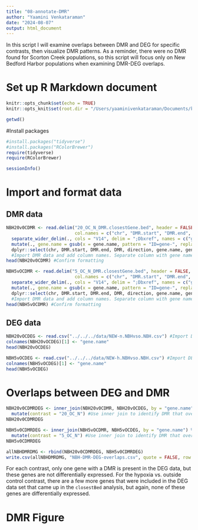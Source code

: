 ```yaml
---
title: "08-annotate-DMR"
author: "Yaamini Venkataraman"
date: "2024-08-07"
output: html_document
---
```


In this script I will examine overlaps between DMR and DEG for specific contrasts, then visualize DMR patterns. As a reminder, there were no DMR found for Scorton Creek populations, so this script will focus only on New Bedford Harbor populations when examining DMR-DEG overlaps.

# Set up R Markdown document

```r
knitr::opts_chunk$set(echo = TRUE)
knitr::opts_knit$set(root.dir = "/Users/yaaminivenkataraman/Documents/killifish-hypoxia-RRBS/output/08-annotate-DMR/new-genome/") #Set root directory
```

```r
getwd()
```

#Install packages

```r
#install.packages("tidyverse")
#install.packages("RColorBrewer")
require(tidyverse)
require(RColorBrewer)
```

```r
sessionInfo()
```

# Import and format data

## DMR data

```r
NBH20v0CDMR <- read.delim("20_OC_N_DMR.closestGene.bed", header = FALSE, 
                          col.names = c("chr", "DMR.start", "DMR.end", "DMR", "direction", "gene.chr", "Gnomon", "gene", "gene.start", "gene.end", "V11", "strands", "V13", "V14", "distance")) %>%
  separate_wider_delim(., cols = "V14", delim = ";Dbxref", names = c("gene.name", "trash")) %>%
  mutate(., gene.name = gsub(x = gene.name, pattern = "ID=gene-", replacement = "")) %>%
  dplyr::select(chr, DMR.start, DMR.end, DMR, direction, gene.name, gene.start, gene.end, strands, distance)
  #Import DMR data and add column names. Separate column with gene name by a specific delimiter, then remove characters before gene name. Retain only necessary columns. 
head(NBH20v0CDMR) #Confirm formatting
```

```r
NBH5vOCDMR <- read.delim("5_OC_N_DMR.closestGene.bed", header = FALSE, 
                          col.names = c("chr", "DMR.start", "DMR.end", "DMR", "direction", "gene.chr", "Gnomon", "gene", "gene.start", "gene.end", "V11", "strands", "V13", "V14", "distance")) %>%
  separate_wider_delim(., cols = "V14", delim = ";Dbxref", names = c("gene.name", "trash")) %>%
  mutate(., gene.name = gsub(x = gene.name, pattern = "ID=gene-", replacement = "")) %>%
  dplyr::select(chr, DMR.start, DMR.end, DMR, direction, gene.name, gene.start, gene.end, strands, distance)
  #Import DMR data and add column names. Separate column with gene name by a specific delimiter, then remove characters before gene name. Retain only necessary columns. 
head(NBH5vOCDMR) #Confirm formatting
```

## DEG data

```r
NBH20vOCDEG <- read.csv("../../../data/NEW-n.NBHvso.NBH.csv") #Import DEG data
colnames(NBH20vOCDEG)[1] <- "gene.name"
head(NBH20vOCDEG)
```

```r
NBH5vOCDEG <- read.csv("../../../data/NEW-h.NBHvso.NBH.csv") #Import DEG data
colnames(NBH5vOCDEG)[1] <- "gene.name"
head(NBH5vOCDEG)
```

# Overlaps between DEG and DMR

```r
NBH20v0CDMRDEG <- inner_join(NBH20v0CDMR, NBH20vOCDEG, by = "gene.name") %>%
  mutate(contrast = "20_OC_N") #Use inner join to identify DMR that overlap with DEG.
NBH20v0CDMRDEG
```

```r
NBH5v0CDMRDEG <- inner_join(NBH5vOCDMR, NBH5vOCDEG, by = "gene.name") %>%
  mutate(contrast = "5_OC_N") #Use inner join to identify DMR that overlap with DEG.
NBH5v0CDMRDEG
```

```r
allNBHDMRDMG <- rbind(NBH20v0CDMRDEG, NBH5v0CDMRDEG)
write.csv(allNBHDMRDMG, "NBH-DMR-DEG-overlaps.csv", quote = FALSE, row.names = FALSE)
```


For each contrast, only one gene with a DMR is present in the DEG data, but these genes are not differentially expressed. For the hypoxia vs. outside control contrast, there are a few more genes that were included in the DEG data set that came up in the `closestBed` analysis, but again, none of these genes are differentially expressed.

# DMR Figure

